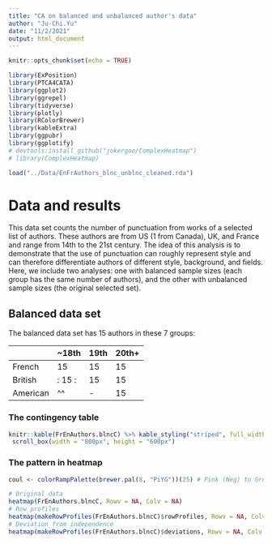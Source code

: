 ```yaml
---
title: "CA on balanced and unbalanced author's data"
author: "Ju-Chi.Yu"
date: "11/2/2021"
output: html_document
---
```


```r
knitr::opts_chunk$set(echo = TRUE)

library(ExPosition)
library(PTCA4CATA)
library(ggplot2)
library(ggrepel)
library(tidyverse)
library(plotly)
library(RColorBrewer)
library(kableExtra)
library(ggpubr)
library(ggplotify)
# devtools:install_github("jokergoo/ComplexHeatmap")
# library(ComplexHeatmap)

load("../Data/EnFrAuthors_blnc_unblnc_cleaned.rda")
```

# Data and results {.tabset}

This data set counts the number of punctuation from works of a selected list of authors. These authors are from US (1 from Canada), UK, and France and range from 14th to the 21st century. The idea of this analysis is to demonstrate that the use of punctuation can roughly represent style and can therefore differentiate authors of different style, background, and fields. Here, we include two analyses: one with balanced sample sizes (each group has the same number of authors), and the other with unbalanced sample sizes (the original selected set).

## Balanced data set

The balanced data set has 15 authors in these 7 groups:

|        |  ~18th  |  19th  |  20th+  |
|--------|---------|--------|---------|
| French |    15   |   15   |    15   |
|British |:   15  :|   15   |    15   |
|American|^^       |   -    |    15   |       


### The contingency table

```r
knitr::kable(FrEnAuthors.blncC) %>% kable_styling("striped", full_width = F) %>% 
 scroll_box(width = "800px", height = "600px")
```

### The pattern in heatmap
```r
coul <- colorRampPalette(brewer.pal(8, "PiYG"))(25) # Pink (Neg) to Green (Pos)

# Original data
heatmap(FrEnAuthors.blncC, Rowv = NA, Colv = NA)
# Row profiles
heatmap(makeRowProfiles(FrEnAuthors.blncC)$rowProfiles, Rowv = NA, Colv = NA)
# Deviation from independence
heatmap(makeRowProfiles(FrEnAuthors.blncC)$deviations, Rowv = NA, Colv = NA, col = coul)

```




